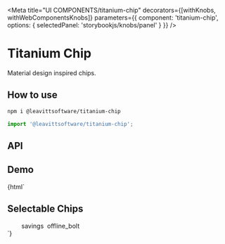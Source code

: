 

<Meta
  title="UI COMPONENTS/titanium-chip"
  decorators={[withKnobs, withWebComponentsKnobs]}
  parameters={{ component: 'titanium-chip', options: { selectedPanel: 'storybookjs/knobs/panel' } }}
/>

# Titanium Chip

Material design inspired chips.

## How to use

```bash
npm i @leavittsoftware/titanium-chip
```

```js
import '@leavittsoftware/titanium-chip';
```

## API

<Props of="titanium-chip" />

## Demo

<Preview withToolbar>
  <Story name="Docs">
    {html` <titanium-chip label="James Franco" src="https://mapi.leavitt.com/People(771130)/Default.Picture(size=32)"></titanium-chip>
      <titanium-chip label="James Franco" closeable src="https://mapi.leavitt.com/People(771130)/Default.Picture(size=32)"></titanium-chip>
      <h2>Selectable Chips</h2>
      <div style="display:grid;grid-auto-flow:column;gap:8px;grid-auto-columns: min-content;">
        <titanium-chip name="Prices" selectable label="1000"></titanium-chip>
        <titanium-chip name="Prices" selectable label="2000"></titanium-chip>
        <titanium-chip name="Prices" selectable label="James Franco" src="https://cdn.leavitt.com/user-771130-32.jpeg"></titanium-chip>
        <titanium-chip
          name="Prices"
          selectable
          label="Bad image link"
          src="https://cdn.leavitt.com/user-abc123-32.jpeg"
          fallbackSrc="https://www.leavitt.com/application/themes/lg/img/logo/leavitt-group-logo.svg"
        ></titanium-chip>
        <titanium-chip name="Cash" selectable label="Bad image link"> <mwc-icon slot="chip-icon">savings</mwc-icon></titanium-chip>
        <titanium-chip name="Offline" selectable label="Bad image link"> <mwc-icon slot="chip-icon">offline_bolt</mwc-icon></titanium-chip>
      </div>`}
  </Story>
</Preview>
